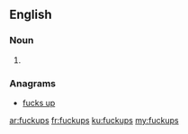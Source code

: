 ==English==

===Noun===
{{head|en|plural}}

# {{plural of|fuckup|lang=en}}

===Anagrams===
* [[fucks up#English|fucks up]]

[[ar:fuckups]]
[[fr:fuckups]]
[[ku:fuckups]]
[[my:fuckups]]